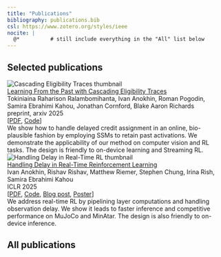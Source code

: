 ```yaml
---
title: "Publications"
bibliography: publications.bib
csl: https://www.zotero.org/styles/ieee
nocite: |
  @*          # still include everything in the "All" list below
---
```



## Selected publications

<div class="pub-card" markdown="0">
  <img src="images/pubs/ralambomihanta2025learning2.png" alt="Cascading Eligibility Traces thumbnail" class="pub-thumb">
  <div class="pub-body" markdown="0">
  <div class="pub-title">[Learning From the Past with Cascading Eligibility Traces](https://arxiv.org/abs/2506.14598)</div>
  <div class="pub-authors">Tokiniaina Raharison Ralambomihanta, Ivan Anokhin, Roman Pogodin, Samira Ebrahimi Kahou, Jonathan Cornford, Blake Aaron Richards</div>
  <div class="pub-meta"> preprint, arxiv 2025 </div>
  <div class="pub-meta">[[PDF](https://arxiv.org/pdf/2506.14598), [Code](https://github.com/avecplezir/CET)]</div>
  <div class="pub-desc">We show how to handle delayed credit assignment in an online, bio-plausible fashion by employing SSMs to retain past activations. We demonstrate the applicability of our method on computer vision and RL tasks. The design is friendly to on-device learning and Streaming RL. </div>
  </div>
</div>

<div class="pub-card" markdown="0">
  <img src="images/pubs/anokhin2025handling.png" alt="Handling Delay in Real-Time RL thumbnail" class="pub-thumb">
  <div class="pub-body" markdown="0">
  <div class="pub-title">[Handling Delay in Real-Time Reinforcement Learning](https://arxiv.org/abs/2503.23478)</div>
  <div class="pub-authors">Ivan Anokhin, Rishav Rishav, Matthew Riemer, Stephen Chung, Irina Rish, Samira Ebrahimi Kahou</div>
  <div class="pub-meta"> ICLR 2025 </div>
  <div class="pub-meta"> [[PDF](https://arxiv.org/pdf/2503.23478), [Code](https://github.com/avecplezir/realtime-agent), [Blog post](https://mila.quebec/en/article/real-time-reinforcement-learning), [Poster](images/pubs/realtime_poster.png)] </div>
  <div class="pub-desc">We address real-time RL by pipelining layer computations and handling observation delay. We show it leads to faster inference and competitive performance on MuJoCo and MinAtar. The design is also friendly to on-device inference.</div>
  </div>
</div>

## All publications
::: {#refs}
:::
